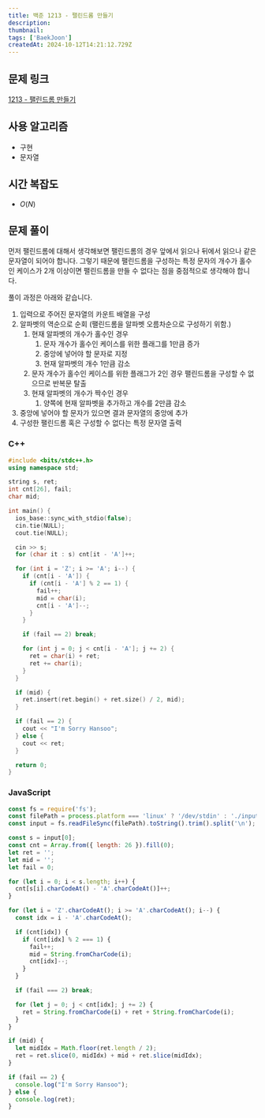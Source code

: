 ```yaml
---
title: 백준 1213 - 팰린드롬 만들기
description:
thumbnail:
tags: ['BaekJoon']
createdAt: 2024-10-12T14:21:12.729Z
---
```


## 문제 링크

[1213 - 팰린드롬 만들기](https://www.acmicpc.net/problem/1213)

## 사용 알고리즘

- 구현
- 문자열

## 시간 복잡도

- $O(N)$

## 문제 풀이

먼저 팰린드롬에 대해서 생각해보면 팰린드롬의 경우 앞에서 읽으나 뒤에서 읽으나 같은 문자열이 되어야 합니다. 그렇기 때문에 팰린드롬을 구성하는 특정 문자의 개수가 홀수인 케이스가 2개 이상이면 팰린드롬을 만들 수 없다는 점을 중점적으로 생각해야 합니다.

풀이 과정은 아래와 같습니다.

1. 입력으로 주어진 문자열의 카운트 배열을 구성
2. 알파벳의 역순으로 순회 (팰린드롬을 알파벳 오름차순으로 구성하기 위함.)
   1. 현재 알파벳의 개수가 홀수인 경우
      1. 문자 개수가 홀수인 케이스를 위한 플래그를 1만큼 증가
      2. 중앙에 넣어야 할 문자로 지정
      3. 현재 알파벳의 개수 1만큼 감소
   2. 문자 개수가 홀수인 케이스를 위한 플래그가 2인 경우 팰린드롬을 구성할 수 없으므로 반복문 탈출
   3. 현재 알파벳의 개수가 짝수인 경우
      1. 양쪽에 현재 알파벳을 추가하고 개수를 2만큼 감소
3. 중앙에 넣어야 할 문자가 있으면 결과 문자열의 중앙에 추가
4. 구성한 팰린드롬 혹은 구성할 수 없다는 특정 문자열 출력

### C++

```c++ title="C++"
#include <bits/stdc++.h>
using namespace std;

string s, ret;
int cnt[26], fail;
char mid;

int main() {
  ios_base::sync_with_stdio(false);
  cin.tie(NULL);
  cout.tie(NULL);

  cin >> s;
  for (char it : s) cnt[it - 'A']++;

  for (int i = 'Z'; i >= 'A'; i--) {
    if (cnt[i - 'A']) {
      if (cnt[i - 'A'] % 2 == 1) {
        fail++;
        mid = char(i);
        cnt[i - 'A']--;
      }
    }

    if (fail == 2) break;

    for (int j = 0; j < cnt[i - 'A']; j += 2) {
      ret = char(i) + ret;
      ret += char(i);
    }
  }

  if (mid) {
    ret.insert(ret.begin() + ret.size() / 2, mid);
  }

  if (fail == 2) {
    cout << "I'm Sorry Hansoo";
  } else {
    cout << ret;
  }

  return 0;
}
```

### JavaScript

```js title="JavaScript"
const fs = require('fs');
const filePath = process.platform === 'linux' ? '/dev/stdin' : './input.txt';
const input = fs.readFileSync(filePath).toString().trim().split('\n');

const s = input[0];
const cnt = Array.from({ length: 26 }).fill(0);
let ret = '';
let mid = '';
let fail = 0;

for (let i = 0; i < s.length; i++) {
  cnt[s[i].charCodeAt() - 'A'.charCodeAt()]++;
}

for (let i = 'Z'.charCodeAt(); i >= 'A'.charCodeAt(); i--) {
  const idx = i - 'A'.charCodeAt();

  if (cnt[idx]) {
    if (cnt[idx] % 2 === 1) {
      fail++;
      mid = String.fromCharCode(i);
      cnt[idx]--;
    }
  }

  if (fail === 2) break;

  for (let j = 0; j < cnt[idx]; j += 2) {
    ret = String.fromCharCode(i) + ret + String.fromCharCode(i);
  }
}

if (mid) {
  let midIdx = Math.floor(ret.length / 2);
  ret = ret.slice(0, midIdx) + mid + ret.slice(midIdx);
}

if (fail == 2) {
  console.log("I'm Sorry Hansoo");
} else {
  console.log(ret);
}
```
